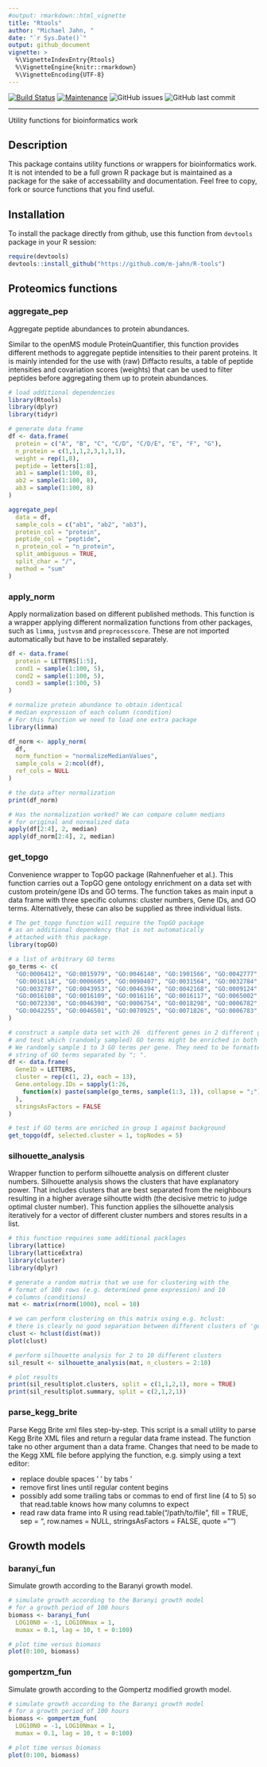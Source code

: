 ```yaml
---
#output: rmarkdown::html_vignette
title: "Rtools"
author: "Michael Jahn, "
date: "`r Sys.Date()`"
output: github_document
vignette: >
  %\VignetteIndexEntry{Rtools}
  %\VignetteEngine{knitr::rmarkdown}
  %\VignetteEncoding{UTF-8}
---
```


<!-- badges start -->
[![Build Status](https://travis-ci.com/m-jahn/R-tools.svg?branch=master)](https://travis-ci.com/m-jahn/R-tools)
[![Maintenance](https://img.shields.io/badge/Maintained%3F-yes-green.svg)](https://github.com/m-jahn)
![GitHub issues](https://img.shields.io/github/issues/m-jahn/R-tools)
![GitHub last commit](https://img.shields.io/github/last-commit/m-jahn/R-tools)
<!-- badges end -->

***

Utility functions for bioinformatics work

## Description

This package contains utility functions or wrappers for bioinformatics work. It is not intended to be a full grown R package but is maintained as a package for the sake of accessability and documentation. Feel free to copy, fork or source functions that you find useful.

## Installation

To install the package directly from github, use this function from `devtools` package in your R session:

```r
require(devtools)
devtools::install_github("https://github.com/m-jahn/R-tools")
```


## Proteomics functions

### aggregate_pep

Aggregate peptide abundances to protein abundances.

Similar to the openMS module ProteinQuantifier, this function provides different methods to aggregate peptide intensities to their parent proteins. It is mainly intended for the use with (raw) Diffacto results, a table of peptide intensities and covariation scores (weights) that can be used to filter peptides before aggregating them up to protein abundances.

```r
# load additional dependencies
library(Rtools)
library(dplyr)
library(tidyr)

# generate data frame
df <- data.frame(
  protein = c("A", "B", "C", "C/D", "C/D/E", "E", "F", "G"),
  n_protein = c(1,1,1,2,3,1,1,1),
  weight = rep(1,8),
  peptide = letters[1:8],
  ab1 = sample(1:100, 8),
  ab2 = sample(1:100, 8),
  ab3 = sample(1:100, 8)
)

aggregate_pep(
  data = df, 
  sample_cols = c("ab1", "ab2", "ab3"),
  protein_col = "protein",
  peptide_col = "peptide",
  n_protein_col = "n_protein",
  split_ambiguous = TRUE,
  split_char = "/",
  method = "sum"
)
```


### apply_norm

Apply normalization based on different published methods. This function is a wrapper applying different normalization functions from other packages, such as `limma`, `justvsm` and `preprocesscore`. These are not imported automatically but have to be installed separately.

```r
df <- data.frame(
  protein = LETTERS[1:5],
  cond1 = sample(1:100, 5),
  cond2 = sample(1:100, 5),
  cond3 = sample(1:100, 5)
)

# normalize protein abundance to obtain identical 
# median expression of each column (condition)
# For this function we need to load one extra package
library(limma)

df_norm <- apply_norm(
  df, 
  norm_function = "normalizeMedianValues", 
  sample_cols = 2:ncol(df),
  ref_cols = NULL
)

# the data after normalization
print(df_norm)

# Has the normalization worked? We can compare column medians
# for original and normalized data
apply(df[2:4], 2, median)
apply(df_norm[2:4], 2, median)
```

### get_topgo

Convenience wrapper to TopGO package (Rahnenfueher et al.). This function carries out a TopGO gene ontology enrichment on a data set with custom protein/gene IDs and GO terms. The function takes as main input a data frame with three specific columns: cluster numbers, Gene IDs, and GO terms. Alternatively, these can also be supplied as three individual lists.

```r
# The get_topgo function will require the TopGO package
# as an additional dependency that is not automatically
# attached with this package.
library(topGO)

# a list of arbitrary GO terms
go_terms <- c(
  "GO:0006412", "GO:0015979", "GO:0046148", "GO:1901566", "GO:0042777", "GO:0006614",
  "GO:0016114", "GO:0006605", "GO:0090407", "GO:0031564", "GO:0032784", "GO:0052889",
  "GO:0032787", "GO:0043953", "GO:0046394", "GO:0042168", "GO:0009124", "GO:0006090",
  "GO:0016108", "GO:0016109", "GO:0016116", "GO:0016117", "GO:0065002", "GO:0006779",
  "GO:0072330", "GO:0046390", "GO:0006754", "GO:0018298", "GO:0006782", "GO:0022618",
  "GO:0042255", "GO:0046501", "GO:0070925", "GO:0071826", "GO:0006783", "GO:0009156"
)

# construct a sample data set with 26  different genes in 2 different groups
# and test which (randomly sampled) GO terms might be enriched in both groups.
# We randomly sample 1 to 3 GO terms per gene. They need to be formatted as one
# string of GO terms separated by "; ".
df <- data.frame(
  GeneID = LETTERS,
  cluster = rep(c(1, 2), each = 13),
  Gene.ontology.IDs = sapply(1:26,
    function(x) paste(sample(go_terms, sample(1:3, 1)), collapse = ";")
  ),
  stringsAsFactors = FALSE
)

# test if GO terms are enriched in group 1 against background
get_topgo(df, selected.cluster = 1, topNodes = 5)
```

### silhouette_analysis

Wrapper function to perform silhouette analysis on different cluster numbers. Silhouette analysis shows the clusters that have explanatory power. That includes clusters that are best separated from the neighbours 
resulting in a higher average silhoutte width (the decisive metric to judge optimal cluster number). This function applies the silhouette analysis iteratively for a vector of different cluster numbers and stores results in a list.

```r
# this function requires some additional packlages
library(lattice)
library(latticeExtra)
library(cluster)
library(dplyr)

# generate a random matrix that we use for clustering with the 
# format of 100 rows (e.g. determined gene expression) and 10 
# columns (conditions)
mat <- matrix(rnorm(1000), ncol = 10)

# we can perform clustering on this matrix using e.g. hclust:
# there is clearly no good separation between different clusters of 'genes'
clust <- hclust(dist(mat))
plot(clust)

# perform silhouette analysis for 2 to 10 different clusters
sil_result <- silhouette_analysis(mat, n_clusters = 2:10)

# plot results
print(sil_result$plot.clusters, split = c(1,1,2,1), more = TRUE)
print(sil_result$plot.summary, split = c(2,1,2,1))
```

### parse_kegg_brite

Parse Kegg Brite xml files step-by-step. This script is a small utility to parse Kegg Brite XML files and return a regular data frame instead. The function take no other argument than a data frame. Changes that need to be made to the Kegg XML file before applying the function, e.g. simply using a text editor:

- replace double spaces ' ' by tabs '\t'
- remove first lines until regular content begins
- possibly add some trailing tabs or commas to end of first line (4 to 5) so that read.table knows how many columns to expect
- read raw data frame into R using read.table("/path/to/file", fill = TRUE, sep = "\t", row.names = NULL, stringsAsFactors = FALSE, quote = "")

## Growth models

### baranyi_fun

Simulate growth according to the Baranyi growth model.


```r
# simulate growth according to the Baranyi growth model
# for a growth period of 100 hours
biomass <- baranyi_fun(
  LOG10N0 = -1, LOG10Nmax = 1,
  mumax = 0.1, lag = 10, t = 0:100)

# plot time versus biomass
plot(0:100, biomass)
```


### gompertzm_fun

Simulate growth according to the Gompertz modified growth model.


```r
# simulate growth according to the Baranyi growth model
# for a growth period of 100 hours
biomass <- gompertzm_fun(
  LOG10N0 = -1, LOG10Nmax = 1,
  mumax = 0.1, lag = 10, t = 0:100)

# plot time versus biomass
plot(0:100, biomass)
```
